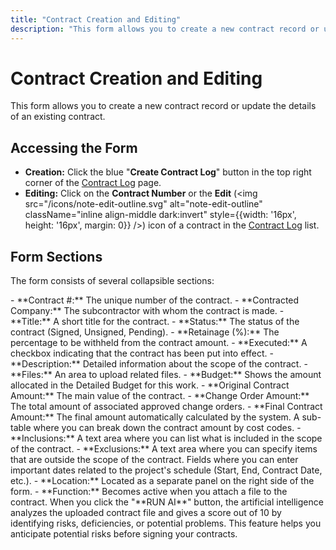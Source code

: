 ```yaml
---
title: "Contract Creation and Editing"
description: "This form allows you to create a new contract record or update the details of an existing contract."
---
```


# Contract Creation and Editing

This form allows you to create a new contract record or update the details of an existing contract.

## Accessing the Form

- **Creation:** Click the blue "**Create Contract Log**" button in the top right corner of the [Contract Log](/en/commitments/contract-log) page.
- **Editing:** Click on the **Contract Number** or the **Edit** (<img src="/icons/note-edit-outline.svg" alt="note-edit-outline" className="inline align-middle dark:invert" style={{width: '16px', height: '16px', margin: 0}} />) icon of a contract in the [Contract Log](/en/commitments/contract-log) list.

## Form Sections

The form consists of several collapsible sections:

<AccordionGroup>
  <Accordion title="General Information">
    - **Contract #:** The unique number of the contract.
    - **Contracted Company:** The subcontractor with whom the contract is made.
    - **Title:** A short title for the contract.
    - **Status:** The status of the contract (Signed, Unsigned, Pending).
    - **Retainage (%):** The percentage to be withheld from the contract amount.
    - **Executed:** A checkbox indicating that the contract has been put into effect.
    - **Description:** Detailed information about the scope of the contract.
    - **Files:** An area to upload related files.
  </Accordion>
  <Accordion title="Contract Summary">
    - **Budget:** Shows the amount allocated in the Detailed Budget for this work.
    - **Original Contract Amount:** The main value of the contract.
    - **Change Order Amount:** The total amount of associated approved change orders.
    - **Final Contract Amount:** The final amount automatically calculated by the system.
  </Accordion>
  <Accordion title="Schedule of Values">
    A sub-table where you can break down the contract amount by cost codes.
  </Accordion>
  <Accordion title="Inclusions & Exclusions">
    - **Inclusions:** A text area where you can list what is included in the scope of the contract.
    - **Exclusions:** A text area where you can specify items that are outside the scope of the contract.
  </Accordion>
  <Accordion title="Contract Dates">
    Fields where you can enter important dates related to the project's schedule (Start, End, Contract Date, etc.).
  </Accordion>
</AccordionGroup>

<Card title="AI Score" icon="robot-outline">
  - **Location:** Located as a separate panel on the right side of the form.
  - **Function:** Becomes active when you attach a file to the contract. When you click the "**RUN AI**" button, the artificial intelligence analyzes the uploaded contract file and gives a score out of 10 by identifying risks, deficiencies, or potential problems. This feature helps you anticipate potential risks before signing your contracts.
</Card>
